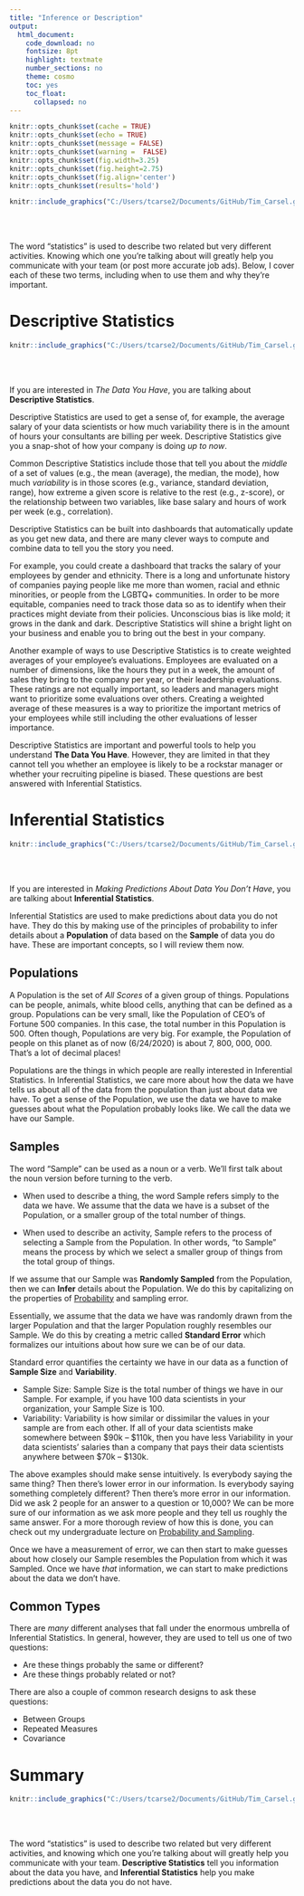 ```yaml
---
title: "Inference or Description"
output:
  html_document:
    code_download: no
    fontsize: 8pt
    highlight: textmate
    number_sections: no
    theme: cosmo
    toc: yes
    toc_float:
      collapsed: no
---
```

```r
knitr::opts_chunk$set(cache = TRUE)
knitr::opts_chunk$set(echo = TRUE)
knitr::opts_chunk$set(message = FALSE)
knitr::opts_chunk$set(warning =  FALSE)
knitr::opts_chunk$set(fig.width=3.25)
knitr::opts_chunk$set(fig.height=2.75)
knitr::opts_chunk$set(fig.align='center') 
knitr::opts_chunk$set(results='hold') 
```

```r
knitr::include_graphics("C:/Users/tcarse2/Documents/GitHub/Tim_Carsel.github.io/numbers.jpg")
```
<br/><br/>

The word “statistics” is used to describe two related but very different activities. Knowing which one you’re talking about will greatly help you communicate with your team (or post more accurate job ads). Below, I cover each of these two terms, including when to use them and why they’re important. 

# Descriptive Statistics
```r
knitr::include_graphics("C:/Users/tcarse2/Documents/GitHub/Tim_Carsel.github.io/describe.jpg")
```
<br/><br/>


If you are interested in *The Data You Have*, you are talking about **Descriptive Statistics**. 

Descriptive Statistics are used to get a sense of, for example, the average salary of your data scientists or how much variability there is in the amount of hours your consultants are billing per week. Descriptive Statistics give you a snap-shot of how your company is doing *up to now*.

Common Descriptive Statistics include those that tell you about the *middle* of a set of values (e.g., the mean (average), the median, the mode), how much *variability* is in those scores (e.g., variance, standard deviation, range), how extreme a given score is relative to the rest (e.g., z-score), or the relationship between two variables, like base salary and hours of work per week (e.g., correlation). 

Descriptive Statistics can be built into dashboards that automatically update as you get new data, and there are many clever ways to compute and combine data to tell you the story you need. 

For example, you could create a dashboard that tracks the salary of your employees by gender and ethnicity. There is a long and unfortunate history of companies paying people like me more than women, racial and ethnic minorities, or people from the LGBTQ+ communities. In order to be more equitable, companies need to track those data so as to identify when their practices might deviate from their policies. Unconscious bias is like mold; it grows in the dank and dark. Descriptive Statistics will shine a bright light on your business and enable you to bring out the best in your company.

Another example of ways to use Descriptive Statistics is to create weighted averages of your employee’s evaluations. Employees are evaluated on a number of dimensions, like the hours they put in a week, the amount of sales they bring to the company per year, or their leadership evaluations. These ratings are not equally important, so leaders and managers might want to prioritize some evaluations over others. Creating a weighted average of these measures is a way to prioritize the important metrics of your employees while still including the other evaluations of lesser importance.

Descriptive Statistics are important and powerful tools to help you understand **The Data You Have**. However, they are limited in that they cannot tell you whether an employee is likely to be a rockstar manager or whether your recruiting pipeline is biased. These questions are best answered with Inferential Statistics.

# Inferential Statistics
```r
knitr::include_graphics("C:/Users/tcarse2/Documents/GitHub/Tim_Carsel.github.io/predict.jpg")
```
<br/><br/>


If you are interested in *Making Predictions About Data You Don’t Have*, you are talking about **Inferential Statistics**.

Inferential Statistics are used to make predictions about data you do not have. They do this by making use of the principles of probability to infer details about a **Population** of data based on the **Sample** of data you do have. These are important concepts, so I will review them now.

## Populations
A Population is the set of *All Scores* of a given group of things. Populations can be people, animals, white blood cells, anything that can be defined as a group. Populations can be very small, like the Population of CEO’s of Fortune 500 companies. In this case, the total number in this Population is 500. Often though, Populations are very big. For example, the Population of people on this planet as of now (6/24/2020) is about 7, 800, 000, 000. That’s a lot of decimal places!

Populations are the things in which people are really interested in Inferential Statistics. In Inferential Statistics, we care more about how the data we have tells us about all of the data from the population than just about data we have. To get a sense of the Population, we use the data we have to make guesses about what the Population probably looks like. We call the data we have our Sample.

## Samples
The word “Sample” can be used as a noun or a verb. We’ll first talk about the noun version before turning to the verb.

-	When used to describe a thing, the word Sample refers simply to the data we have. We assume that the data we have is a subset of the Population, or a smaller group of the total number of things.

-	When used to describe an activity, Sample refers to the process of selecting a Sample from the Population. In other words, “to Sample” means the process by which we select a smaller group of things from the total group of things. 

If we assume that our Sample was **Randomly Sampled** from the Population, then we can **Infer** details about the Population. We do this by capitalizing on the properties of [Probability](http://timcarsel.com/prob.html) and sampling error. 

Essentially, we assume that the data we have was randomly drawn from the larger Population and that the larger Population roughly resembles our Sample. We do this by creating a metric called **Standard Error** which formalizes our intuitions about how sure we can be of our data.

Standard error quantifies the certainty we have in our data as a function of **Sample Size** and **Variability**.

-	Sample Size: Sample Size is the total number of things we have in our Sample. For example, if you have 100 data scientists in your organization, your Sample Size is 100.
-	Variability: Variability is how similar or dissimilar the values in your sample are from each other. If all of your data scientists make somewhere between $90k -- $110k, then you have less Variability in your data scientists’ salaries than a company that pays their data scientists anywhere between $70k -- $130k.

The above examples should make sense intuitively. Is everybody saying the same thing? Then there’s lower error in our information. Is everybody saying something completely different? Then there’s more error in our information. Did we ask 2 people for an answer to a question or 10,000? We can be more sure of our information as we ask more people and they tell us roughly the same answer. For a more thorough review of how this is done, you can check out my undergraduate lecture on [Probability and Sampling](https://osf.io/9bd5v/).

Once we have a measurement of error, we can then start to make guesses about how closely our Sample resembles the Population from which it was Sampled. Once we have *that* information, we can start to make predictions about the data we don’t have.

## Common Types
There are *many* different analyses that fall under the enormous umbrella of Inferential Statistics. In general, however, they are used to tell us one of two questions:

-	Are these things probably the same or different?
-	Are these things probably related or not?

There are also a couple of common research designs to ask these questions:

-	Between Groups
-	Repeated Measures
-	Covariance

# Summary
```r
knitr::include_graphics("C:/Users/tcarse2/Documents/GitHub/Tim_Carsel.github.io/summary.jpg")
```
<br/><br/>


The word “statistics” is used to describe two related but very different activities, and knowing which one you’re talking about will greatly help you communicate with your team. **Descriptive Statistics** tell you information about the data you have, and **Inferential Statistics** help you make predictions about the data you do not have. 

